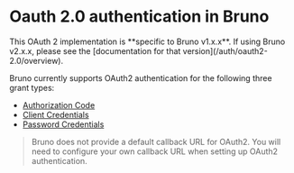 
# Oauth 2.0 authentication in Bruno

<Callout type="warning" emoji="">  
  This OAuth 2 implementation is **specific to Bruno v1.x.x**. If using Bruno v2.x.x, please see the [documentation for that version](/auth/oauth2-2.0/overview).

</Callout>

Bruno currently supports OAuth2 authentication for the following three grant types:

- [Authorization Code](/auth/oauth2/authorization-code)
- [Client Credentials](/auth/oauth2/client-credentials)
- [Password Credentials](/auth/oauth2/password-credentials)

> Bruno does not provide a default callback URL for OAuth2. You will need to configure your own callback URL when setting up OAuth2 authentication.
